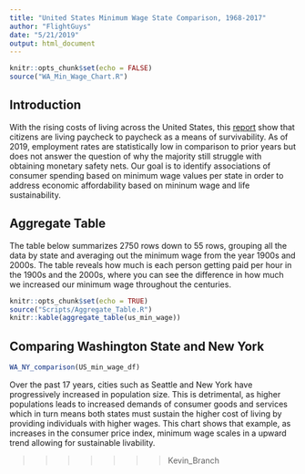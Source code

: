 ```yaml
---
title: "United States Minimum Wage State Comparison, 1968-2017"
author: "FlightGuys"
date: "5/21/2019"
output: html_document
---
```


```r
knitr::opts_chunk$set(echo = FALSE)
source("WA_Min_Wage_Chart.R")
```

## Introduction
With the rising costs of living across the United States, this [report](https://www.theguardian.com/commentisfree/2018/jul/29/us-economy-workers-paycheck-robert-reich) 
show that citizens are living paycheck to paycheck as a means of survivability. As of 2019, employment 
rates are statistically low in comparison to prior years but does not answer the question of why 
the majority still struggle with obtaining monetary safety nets. Our goal is to 
identify associations of consumer spending based on minimum wage values per state 
in order to address economic affordability based on mininum wage and life sustainability.

## Aggregate Table
The table below summarizes 2750 rows down to 55 rows, grouping all the data by state and averaging out the minimum wage from the year 1900s and 2000s. The table reveals how much is each person getting paid per hour in the 1900s and the 2000s, where you can see the difference in how much we increased our minimum wage throughout the centuries.
```r
knitr::opts_chunk$set(echo = TRUE)
source("Scripts/Aggregate_Table.R")
knitr::kable(aggregate_table(us_min_wage))
```

## Comparing Washington State and New York
```r
WA_NY_comparison(US_min_wage_df)
```
Over the past 17 years, cities such as Seattle and New York have progressively increased in population size. This is detrimental, as higher populations leads to increased demands of consumer goods and services which in turn means both states must sustain the higher cost of living by providing individuals with higher wages. This chart shows that example, as increases in the consumer price index, minimum wage scales in a upward trend allowing for sustainable livability. 

>>>>>>> Kevin_Branch
